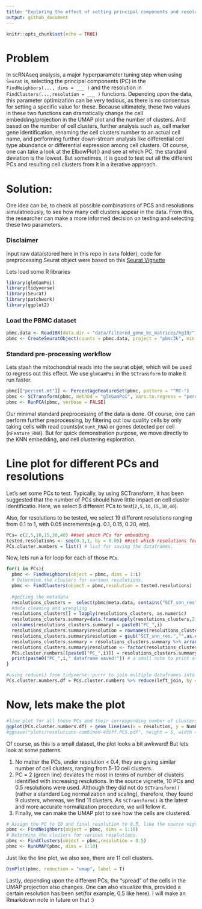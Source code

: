 ```yaml
---
title: "Exploring the effect of setting principal components and resolutions in defining UMAP embedding and cell cluster identification in Seurat"
output: github_document
---
```


```r
knitr::opts_chunk$set(echo = TRUE)
```
# Problem

In scRNAseq analysis, a major hyperparameter tuning step when using `Seurat` is, selecting the principal components (PC) in the `FindNeighbors(..., dims = ___ )`  and the resolution in `FindClusters(...,resolution = ___ )` functions. Depending upon the data, this parameter optimization can be very tedious, as there is no consensus for setting a specific value for these. Because ultimately, these two values in these two functions can dramatically change the cell embedding/projection in the UMAP plot and the number of clusters. And based on the number of cell clusters, further analysis such as, cell marker gene identification, renaming the cell clusters number to an actual cell name, and performing further down-stream analysis like differential cell type abundance or differential expression among cell clusters. Of course, one can take a look at the ElbowPlot() and see at which PC, the standard deviation is the lowest. But sometimes, it is good to test out all the different PCs and resulting cell clusters from it in a iterative approach. 

# Solution:
One idea can be, to check all possible combinations of PCS and resolutions simulatneously, to see how many cell clusters appear in the data. From this, the researcher can make a more informed decision on testing and selecting these two parameters.

### Disclaimer
Input raw data(stored here in this repo in `data` folder), code for preprocessing Seurat object were based on this [Seurat Vignette](https://satijalab.org/seurat/articles/pbmc3k_tutorial.html)

Lets load some R libraries
```r
library(glmGamPoi)
library(tidyverse)
library(Seurat)
library(patchwork)
library(ggplot2)
```

### Load the PBMC dataset
```r
pbmc.data <- Read10X(data.dir = "data/filtered_gene_bc_matrices/hg19/")
pbmc <- CreateSeuratObject(counts = pbmc.data, project = "pbmc3k", min.cells = 3, min.features = 200)
```

### Standard pre-processing workflow

Lets stash the mitochondrial reads into the seurat objet, which will be used to regress out this effect. We use `glmGamPoi` in the `SCTransform` to make it run faster.   
```r
pbmc[["percent.mt"]] <- PercentageFeatureSet(pbmc, pattern = "^MT-")
pbmc <- SCTransform(pbmc, method = "glmGamPoi", vars.to.regress = "percent.mt", verbose = FALSE) #
pbmc <- RunPCA(pbmc, verbose = FALSE)
```

Our minimal standard preprocessing of the data is done. Of course, one can perform further preprocessing, by filtering out low quality cells by only taking cells with read counts(`nCount_RNA`) or genes detected per cell (`nFeature_RNA`). But for quick demonstration purpose, we move directly to the KNN embedding, and cell clustering exploration. 

# Line plot for different PCs and resolutions

Let's set some PCs to test. Typically, by using SCTransform, it has been suggested that the number of PCs should have little impact on cell cluster identificatio. Here, we select 6 different PCs to test(`2,5,10,15,30,40`). 

Also, for resolutions to be tested, we select 19 different resolutions ranging from 0.1 to 1, with 0.05 increments(e.g. 0.1, 0.15, 0.20, etc).
```r
PCs= c(2,5,10,15,30,40) ##set which PCs for embedding
tested.resolutions <- seq(0.1,1, by = 0.05) ##set which resolutions for clustering
PCs.cluster.numbers = list() # list for saving the dataframes.  
```
Now, lets run a for loop for each of those `PCs`.

```r
for(i in PCs){
  pbmc <- FindNeighbors(object = pbmc, dims = 1:i)
  # Determine the clusters for various resolutions.
  pbmc <- FindClusters(object = pbmc,resolution = tested.resolutions)
  
  #getting the metadata
  resolutions_clusters =  select(pbmc@meta.data, contains("SCT_snn_res")) 
  #data cleaning and wrangling
  resolutions_clusters[] = lapply(resolutions_clusters, as.numeric)
  resolutions_clusters.summary=data.frame(apply(resolutions_clusters,2,max))
  colnames(resolutions_clusters.summary) = paste0("PC_",i)
  resolutions_clusters.summary$resolution = rownames(resolutions_clusters.summary)
  resolutions_clusters.summary$resolution = gsub("SCT_snn_res.","",as.character(resolutions_clusters.summary$resolution))
  resolutions_clusters.summary = resolutions_clusters.summary %>% arrange(as.numeric(resolution))
  resolutions_clusters.summary$resolution <- factor(resolutions_clusters.summary$resolution, levels = resolutions_clusters.summary$resolution)
  PCs.cluster.numbers[[paste0("PC_",i)]] = resolutions_clusters.summary
  print(paste0("PC_",i," dataframe saved!")) # a small note to print after each loop for debugging if the forloop fails.
}
```


```r
#using reduce() from tidyverse::purrr to join multiple dataframes into one single dataframe, then gathering the columns with different PCs and the no. of clusters into two columns:
PCs.cluster.numbers.df = PCs.cluster.numbers %>% reduce(left_join, by = "resolution") %>% gather(-resolution, key = "PC_numbers", value = "Number_of_clusters")
```

# Now, lets make the plot
```r
#line plot for all those PCs and their corresponding number of clusters, for the defined resolutions. 
ggplot(PCs.cluster.numbers.df) + geom_line(aes(x = resolution, y = Number_of_clusters,group = PC_numbers, colour = PC_numbers)) +  scale_y_continuous(breaks = seq(4, 20, by = 1))
#ggsave("plots/resolutions-combined-4diff.PCS.pdf", height = 5, width = 6)
```
Of course, as this is a small dataset, the plot looks a bit awkward! But lets look at some patterns.

1. No matter the PCs, under resolution < 0.4, they are giving similar number of cell clusters, ranging from 5-10 cell clusters. 
2. PC = 2 (green line) deviates the most in terms of number of clusters identified with increasing resolutions. In the source vignette, 10 PCs and 0.5 resolutions were used. Although they did not do `SCTransform()`(rather a standard Log normalization and scaling), therefore, they found 9 clusters, whereas, we find 11 clusters. As `SCTransform()` is the latest and more accurate normalization procedure, we will follow it. 
3. Finally, we can make the UMAP plot to see how the cells are clustered. 
```r
# Assign the PC to 10 and final resolution to 0.5, like the source vignette
pbmc <- FindNeighbors(object = pbmc, dims = 1:10)
# Determine the clusters for various resolutions.
pbmc <- FindClusters(object = pbmc,resolution = 0.5)
pbmc <- RunUMAP(pbmc, dims = 1:10)
```

Just like the line plot, we also see, there are 11 cell clusters. 

```r
DimPlot(pbmc, reduction = "umap", label = T)
```

Lastly, depending upon the different PCs, the "spread" of the cells in the UMAP projection also changes. One can also visualize this, provided a certain resolution has been set(for example, 0.5 like here). I will make an Rmarkdown note in future on that :) 

